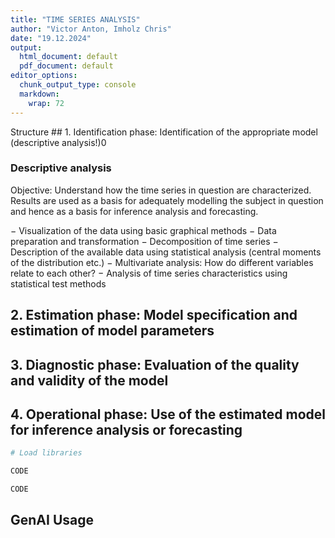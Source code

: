 ```yaml
---
title: "TIME SERIES ANALYSIS"
author: "Victor Anton, Imholz Chris"
date: "19.12.2024"
output:
  html_document: default
  pdf_document: default
editor_options:
  chunk_output_type: console
  markdown:
    wrap: 72
---
```


Structure
## 1. Identification phase: Identification of the appropriate model (descriptive analysis!)0

### Descriptive analysis
Objective: Understand how the time series in question are characterized. Results are used as a basis for adequately modelling the subject in question and hence as a basis for inference analysis and forecasting.

− Visualization of the data using basic graphical methods
− Data preparation and transformation
− Decomposition of time series
− Description of the available data using statistical analysis (central moments of the distribution etc.)
− Multivariate analysis: How do different variables relate to each other?
− Analysis of time series characteristics using statistical test methods

## 2. Estimation phase: Model specification and estimation of model parameters

## 3. Diagnostic phase: Evaluation of the quality and validity of the model

## 4. Operational phase: Use of the estimated model for inference analysis or forecasting


```r

# Load libraries

```

```r

CODE
```

```r

CODE

```

## GenAI Usage